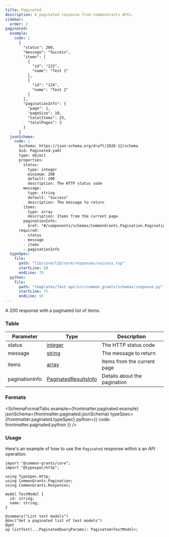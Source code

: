 ```yaml
---
title: Paginated
description: A paginated response from CommonGrants APIs.
sidebar:
  order: 2
paginated:
  example:
    code: |
      {
        "status": 200,
        "message": "Success",
        "items": [
          {
            "id": "123",
            "name": "Test 1"
          },
          {
            "id": "124",
            "name": "Test 2"
          }
        ],
        "paginationInfo": {
          "page": 1,
          "pageSize": 10,
          "totalItems": 25,
          "totalPages": 3
        }
      }
  jsonSchema:
    code: |
      $schema: https://json-schema.org/draft/2020-12/schema
      $id: Paginated.yaml
      type: object
      properties:
        status:
          type: integer
          minimum: 200
          default: 200
          description: The HTTP status code
        message:
          type: string
          default: "Success"
          description: The message to return
        items:
          type: array
          description: Items from the current page
        paginationInfo:
          $ref: "#/components/schemas/CommonGrants.Pagination.PaginationInfo"
      required:
        - status
        - message
        - items
        - paginationInfo
  typeSpec:
    file:
      path: "lib/core/lib/core/responses/success.tsp"
      startLine: 68
      endLine: 79
  python:
    file:
      path: "templates/fast-api/src/common_grants/schemas/response.py"
      startLine: 75
      endLine: 93
---
```



A 200 response with a paginated list of items.

### Table

| Parameter      | Type                                                              | Description                  |
| -------------- | ----------------------------------------------------------------- | ---------------------------- |
| status         | [integer](/protocol/types/numeric#integer)                        | The HTTP status code         |
| message        | [string](/protocol/types/string#string)                           | The message to return        |
| items          | [array](/protocol/types/other#array)                              | Items from the current page  |
| paginationInfo | [PaginatedResultsInfo](/protocol/pagination#paginatedresultsinfo) | Details about the pagination |

### Formats

<SchemaFormatTabs
  example={frontmatter.paginated.example}
  jsonSchema={frontmatter.paginated.jsonSchema}
  typeSpec={frontmatter.paginated.typeSpec}
  python={{ code: frontmatter.paginated.python }}
/>

### Usage

Here's an example of how to use the `Paginated` response within a an API operation:

```typespec
import "@common-grants/core";
import "@typespec/http";

using TypeSpec.Http;
using CommonGrants.Pagination;
using CommonGrants.Responses;

model TestModel {
  id: string;
  name: string;
}

@summary("List test models")
@doc("Get a paginated list of test models")
@get
op listTest(...PaginatedQueryParams): Paginated<TestModel>;
```
